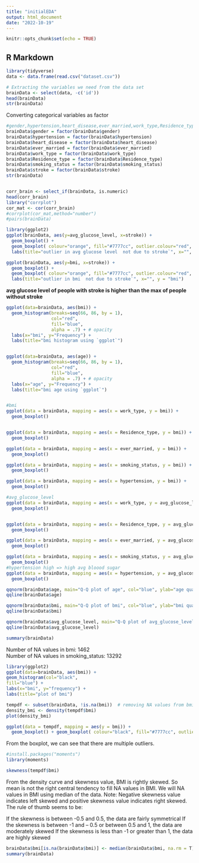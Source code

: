 ```yaml
---
title: "initialEDA"
output: html_document
date: "2022-10-19"
---
```


```r
knitr::opts_chunk$set(echo = TRUE)
```

## R Markdown

```r
library(tidyverse)
data <- data.frame(read.csv("dataset.csv"))

# Extracting the variables we need from the data set
brainData <- select(data, -c('id'))
head(brainData)
str(brainData)
```

Converting categorical variables as factor
```r
#gender,hypertension,heart_disease,ever_married,work_type,Residence_type,smoking_status,stroke
brainData$gender = factor(brainData$gender)
brainData$hypertension = factor(brainData$hypertension)
brainData$heart_disease = factor(brainData$heart_disease)
brainData$ever_married = factor(brainData$ever_married)
brainData$work_type = factor(brainData$work_type)
brainData$Residence_type = factor(brainData$Residence_type)
brainData$smoking_status = factor(brainData$smoking_status)
brainData$stroke = factor(brainData$stroke)
str(brainData)
```
```r


```

```r
corr_brain <- select_if(brainData, is.numeric)
head(corr_brain)
library("corrplot")
cor_mat <- cor(corr_brain)
#corrplot(cor_mat,method="number")
#pairs(brainData)
```

```r
library(ggplot2)
ggplot(brainData, aes(y=avg_glucose_level, x=stroke)) + 
  geom_boxplot() + 
  geom_boxplot( colour="orange", fill="#7777cc", outlier.colour="red", outlier.shape=4, outlier.size=2) +
  labs(title="outlier in avg glucose level  not due to stroke`", x="", y = "avg glucose level")

ggplot(brainData, aes(y=bmi, x=stroke)) + 
  geom_boxplot() + 
  geom_boxplot( colour="orange", fill="#7777cc", outlier.colour="red", outlier.shape=4, outlier.size=2) +
  labs(title="outlier in bmi  not due to stroke`", x="", y = "bmi")


```
**avg glucose level of people with stroke is higher than the max of people without stroke**

```r
ggplot(data=brainData, aes(bmi)) + 
  geom_histogram(breaks=seq(66, 86, by = 1), 
                 col="red", 
                 fill="blue", 
                 alpha = .7) + # opacity
  labs(x="bmi", y="Frequency") +
  labs(title="bmi histogram using `ggplot`") 


ggplot(data=brainData, aes(age)) + 
  geom_histogram(breaks=seq(66, 86, by = 1), 
                 col="red", 
                 fill="blue", 
                 alpha = .7) + # opacity
  labs(x="age", y="Frequency") +
  labs(title="bmi age using `ggplot`") 



```


```r
#bmi
ggplot(data = brainData, mapping = aes(x = work_type, y = bmi)) +
  geom_boxplot()


ggplot(data = brainData, mapping = aes(x = Residence_type, y = bmi)) +
  geom_boxplot()

ggplot(data = brainData, mapping = aes(x = ever_married, y = bmi)) +
  geom_boxplot()

ggplot(data = brainData, mapping = aes(x = smoking_status, y = bmi)) +
  geom_boxplot()

ggplot(data = brainData, mapping = aes(x = hypertension, y = bmi)) +
  geom_boxplot()


```

```r
#avg_glucose_level
ggplot(data = brainData, mapping = aes(x = work_type, y = avg_glucose_level)) +
  geom_boxplot()


ggplot(data = brainData, mapping = aes(x = Residence_type, y = avg_glucose_level)) +
  geom_boxplot()

ggplot(data = brainData, mapping = aes(x = ever_married, y = avg_glucose_level)) +
  geom_boxplot()

ggplot(data = brainData, mapping = aes(x = smoking_status, y = avg_glucose_level)) +
  geom_boxplot()
#hypertension high => high avg bloood sugar
ggplot(data = brainData, mapping = aes(x = hypertension, y = avg_glucose_level)) +
  geom_boxplot()

```

```r
qqnorm(brainData$age, main="Q-Q plot of age", col="blue", ylab="age quantiles")
qqline(brainData$age)

qqnorm(brainData$bmi, main="Q-Q plot of bmi", col="blue", ylab="bmi quantiles")
qqline(brainData$bmi)

qqnorm(brainData$avg_glucose_level, main="Q-Q plot of avg_glucose_level", col="blue", ylab="avg_glucose_level quantiles")
qqline(brainData$avg_glucose_level)

```
```r
summary(brainData)
```
Number of NA values in bmi: 1462\
Number of NA values in smoking_status: 13292\
```r
library(ggplot2)
ggplot(data=brainData, aes(bmi)) +
geom_histogram(col="black",
fill="blue") +
labs(x="bmi", y="frequency") +
labs(title="plot of bmi")
```
```r
tempdf <- subset(brainData, !is.na(bmi))  # removing NA values from bmi and storing it in tempdf
density_bmi <- density(tempdf$bmi)
plot(density_bmi)

ggplot(data = tempdf, mapping = aes(y = bmi)) +
  geom_boxplot() + geom_boxplot( colour="black", fill="#7777cc", outlier.colour="red", outlier.shape=8, outlier.size=2)

```
From the boxplot, we can see that there are multiple outliers.
```r
#install.packages("moments")
library(moments)

skewness(tempdf$bmi)
```
From the density curve and skewness value, BMI is rightly skewed. So mean is not the right central tendency to fill NA values in BMI.
We will NA values in BMI using median of the data.
Note: Negative skewness value indicates left skewed and positive skewness value indicates right skewed.
The rule of thumb seems to be:

If the skewness is between -0.5 and 0.5, the data are fairly symmetrical
If the skewness is between -1 and – 0.5 or between 0.5 and 1, the data are moderately skewed
If the skewness is less than -1 or greater than 1, the data are highly skewed



```r
brainData$bmi[is.na(brainData$bmi)] <- median(brainData$bmi, na.rm = T) #replacing NA values with median of the remaining bmi values.
summary(brainData)
```